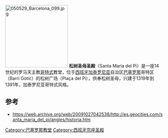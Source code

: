 [[Image:050529_Barcelona_099.jpg|200px]]
'''松树圣母圣殿'''（Santa Maria del Pi）是一座14世纪的罗马天主教[[哥特式|哥特式]]教堂，位于[[西班牙|西班牙]][[加泰罗尼亚|加泰罗尼亚]]自治区[[巴塞罗那|巴塞罗那]]哥特区（Barri Gòtic）的松树广场（Plaça del Pi），供奉松树圣母，兴建于1319年到1391年，加泰罗尼亚哥特式风格。

==参考==
* https://web.archive.org/web/20091027042538/http://es.geocities.com/santa_maria_del_pi/angles/historia.htm

{{coord|41|22|56|N|2|10|26|E|display=title|type:landmark_source:cawiki}}

[[Category:巴塞罗那教堂|Category:巴塞罗那教堂]]
[[Category:西班牙宗座圣殿|Category:西班牙宗座圣殿]]